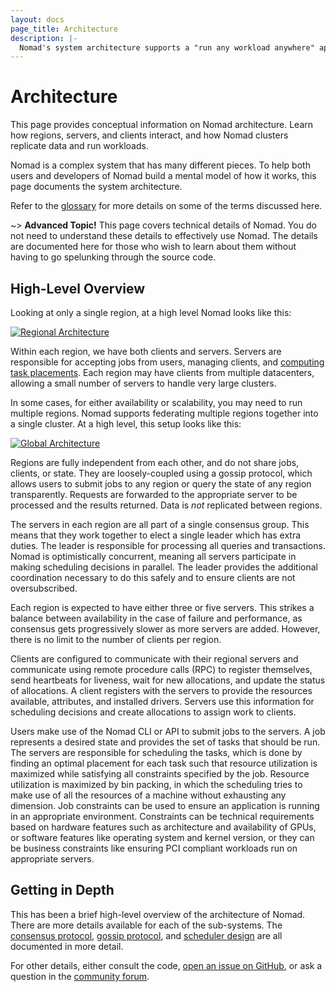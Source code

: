```yaml
---
layout: docs
page_title: Architecture
description: |-
  Nomad's system architecture supports a "run any workload anywhere" approach to scheduling and orchestration. Learn how regions, servers, and clients interact, and how Nomad clusters replicate data and run workloads.
---
```


# Architecture

This page provides conceptual information on Nomad architecture.  Learn how regions, servers, and clients interact, and how Nomad clusters replicate data and run workloads.

Nomad is a complex system that has many different pieces. To help both users and
developers of Nomad build a mental model of how it works, this page documents
the system architecture.

Refer to the [glossary][] for more details on some of the terms discussed here.

~> **Advanced Topic!** This page covers technical details
of Nomad. You do not need to understand these details to
effectively use Nomad. The details are documented here for
those who wish to learn about them without having to go
spelunking through the source code.

## High-Level Overview

Looking at only a single region, at a high level Nomad looks like this:

[![Regional Architecture](/img/nomad-architecture-region.png)](/img/nomad-architecture-region.png)

Within each region, we have both clients and servers. Servers are responsible for
accepting jobs from users, managing clients, and [computing task placements](/nomad/docs/concepts/scheduling/scheduling).
Each region may have clients from multiple datacenters, allowing a small number of servers
to handle very large clusters.

In some cases, for either availability or scalability, you may need to run multiple
regions. Nomad supports federating multiple regions together into a single cluster.
At a high level, this setup looks like this:

[![Global Architecture](/img/nomad-architecture-global.png)](/img/nomad-architecture-global.png)

Regions are fully independent from each other, and do not share jobs, clients, or
state. They are loosely-coupled using a gossip protocol, which allows users to
submit jobs to any region or query the state of any region transparently. Requests
are forwarded to the appropriate server to be processed and the results returned.
Data is _not_ replicated between regions.

The servers in each region are all part of a single consensus group. This means
that they work together to elect a single leader which has extra duties. The leader
is responsible for processing all queries and transactions. Nomad is optimistically
concurrent, meaning all servers participate in making scheduling decisions in parallel.
The leader provides the additional coordination necessary to do this safely and
to ensure clients are not oversubscribed.

Each region is expected to have either three or five servers. This strikes a balance
between availability in the case of failure and performance, as consensus gets
progressively slower as more servers are added. However, there is no limit to the number
of clients per region.

Clients are configured to communicate with their regional servers and communicate
using remote procedure calls (RPC) to register themselves, send heartbeats for liveness,
wait for new allocations, and update the status of allocations. A client registers
with the servers to provide the resources available, attributes, and installed drivers.
Servers use this information for scheduling decisions and create allocations to assign
work to clients.

Users make use of the Nomad CLI or API to submit jobs to the servers. A job represents
a desired state and provides the set of tasks that should be run. The servers are
responsible for scheduling the tasks, which is done by finding an optimal placement for
each task such that resource utilization is maximized while satisfying all constraints
specified by the job. Resource utilization is maximized by bin packing, in which
the scheduling tries to make use of all the resources of a machine without
exhausting any dimension. Job constraints can be used to ensure an application is
running in an appropriate environment. Constraints can be technical requirements based
on hardware features such as architecture and availability of GPUs, or software features
like operating system and kernel version, or they can be business constraints like
ensuring PCI compliant workloads run on appropriate servers.

## Getting in Depth

This has been a brief high-level overview of the architecture of Nomad. There
are more details available for each of the sub-systems. The [consensus protocol](/nomad/docs/architecture/consensus),
[gossip protocol](/nomad/docs/architecture/gossip), and [scheduler design](/nomad/docs/concepts/scheduling/scheduling)
are all documented in more detail.

For other details, either consult the code, [open an issue on
GitHub][gh_issue], or ask a question in the [community forum][forum].

[gh_issue]: https://github.com/hashicorp/nomad/issues/new/choose
[forum]: https://discuss.hashicorp.com/c/nomad
[glossary]: /nomad/docs/glossary
